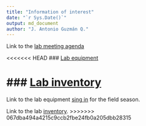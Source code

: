 ```yaml
---
title: "Information of interest"
date: "`r Sys.Date()`"
output: md_document
author: "J. Antonio Guzmán Q."
---
```


Link to the [lab meeting agenda](https://docs.google.com/spreadsheets/d/1WuqFlCpN2IROdJILOClJfxq4bRdT6joItHC74YO3Ljc/edit?usp=sharing)

<<<<<<< HEAD
### [Lab equipment]("file:///c:/") 

### [Lab inventory](file:///S:/LAB-cavender/4_Project_Folders/)
=======
Link to the lab equipment [sing in]() for the field season.

Link to the lab [inventory]().
>>>>>>> 067dba494a4215c9ccb2fbe24fb0a205dbb28315
